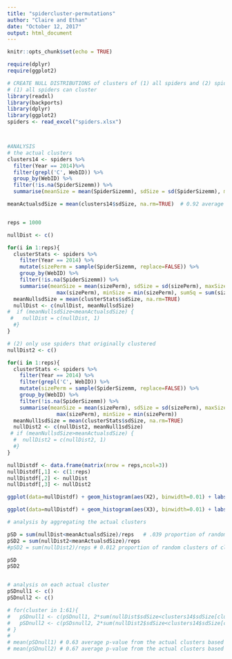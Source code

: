 ```yaml
---
title: "spidercluster-permutations"
author: "Claire and Ethan"
date: "October 12, 2017"
output: html_document
---
```


```r
knitr::opts_chunk$set(echo = TRUE)
```

```r
require(dplyr)
require(ggplot2)
```


```r
# CREATE NULL DISTRIBUTIONS of clusters of (1) all spiders and (2) spiders who clustered. Uses 2014 data.
# (1) all spiders can cluster
library(readxl)
library(backports)
library(dplyr)
library(ggplot2)
spiders <- read_excel("spiders.xlsx")



#ANALYSIS
# the actual clusters
clusters14 <- spiders %>%
  filter(Year == 2014)%>%  
  filter(grepl('C', WebID)) %>%
  group_by(WebID) %>%
  filter(!is.na(SpiderSizemm)) %>%
  summarise(meanSize = mean(SpiderSizemm), sdSize = sd(SpiderSizemm), maxSize = max(SpiderSizemm), minSize = min(SpiderSizemm))

meanActualsdSize = mean(clusters14$sdSize, na.rm=TRUE)  # 0.92 average SD of actual clusters


reps = 1000

nullDist <- c()

for(i in 1:reps){
  clusterStats <- spiders %>%
    filter(Year == 2014) %>%
    mutate(sizePerm = sample(SpiderSizemm, replace=FALSE)) %>%
    group_by(WebID) %>%
    filter(!is.na(SpiderSizemm)) %>%
    summarise(meanSize = mean(sizePerm), sdSize = sd(sizePerm), maxSize =
                max(sizePerm), minSize = min(sizePerm), sumSq = sum(sizePerm^2))
  meanNullsdSize = mean(clusterStats$sdSize, na.rm=TRUE) 
  nullDist <- c(nullDist, meanNullsdSize)
#  if (meanNullsdSize<meanActualsdSize) {
 #   nullDist = c(nullDist, 1)
  #}
}

# (2) only use spiders that originally clustered
nullDist2 <- c()

for(i in 1:reps){
  clusterStats <- spiders %>%
    filter(Year == 2014) %>%  
    filter(grepl('C', WebID)) %>%
    mutate(sizePerm = sample(SpiderSizemm, replace=FALSE)) %>%
    group_by(WebID) %>%
    filter(!is.na(SpiderSizemm)) %>%
    summarise(meanSize = mean(sizePerm), sdSize = sd(sizePerm), maxSize =
                max(sizePerm), minSize = min(sizePerm))
  meanNull1sdSize = mean(clusterStats$sdSize, na.rm=TRUE) 
  nullDist2 <- c(nullDist2, meanNull1sdSize)
 # if (meanNullsdSize>meanActualsdSize) {
  #  nullDist2 = c(nullDist2, 1)
  #}
}

nullDistdf <- data.frame(matrix(nrow = reps,ncol=3))
nullDistdf[,1] <- c(1:reps)
nullDistdf[,2] <- nullDist
nullDistdf[,3] <- nullDist2

ggplot(data=nullDistdf) + geom_histogram(aes(X2), binwidth=0.01) + labs(x = 'SD of sizes in clusters', title = 'Null SD sampling distribution from random permutations of all spiders') + coord_cartesian(xlim = c(0.8, 1.35))

ggplot(data=nullDistdf) + geom_histogram(aes(X3), binwidth=0.01) + labs(x = 'SD of sizes in clusters', title = 'Null SD sampling dist from random permutations of spiders clustered in real life') + coord_cartesian(xlim = c(0.8, 1.35))

# analysis by aggregating the actual clusters

pSD = sum(nullDist<meanActualsdSize)/reps   # .039 proportion of random clusters of all spiders whose SDs were more extreme
pSD2 = sum(nullDist2<meanActualsdSize)/reps
#pSD2 = sum(nullDist2)/reps # 0.012 proportion of random clusters of clustered spiders whose SDs were more extreme

pSD
pSD2


# analysis on each actual cluster
pSDnull1 <- c()
pSDnull2 <- c()

# for(cluster in 1:61){
#   pSDnull1 <- c(pSDnull1, 2*sum(nullDist$sdSize<clusters14$sdSize[cluster])/1000)
#   pSDnull2 <- c(pSDsnull2, 2*sum(nullDist2$sdSize<clusters14$sdSize[cluster])/1000)
# }
# 
# mean(pSDnull1) # 0.63 average p-value from the actual clusters based on null1
# mean(pSDnull2) # 0.67 average p-value from the actual clusters based on null2

```
